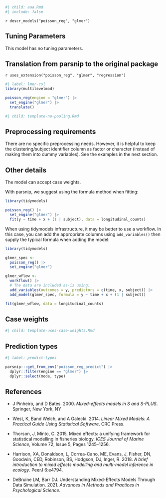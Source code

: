 ```r
#| child: aaa.Rmd
#| include: false
```

`r descr_models("poisson_reg", "glmer")`

## Tuning Parameters

This model has no tuning parameters.

## Translation from parsnip to the original package

`r uses_extension("poisson_reg", "glmer", "regression")`

```r
#| label: lmer-csl
library(multilevelmod)

poisson_reg(engine = "glmer") |> 
  set_engine("glmer") |> 
  translate()
```

```r
#| child: template-no-pooling.Rmd
```

## Preprocessing requirements

There are no specific preprocessing needs. However, it is helpful to keep the clustering/subject identifier column as factor or character (instead of making them into dummy variables). See the examples in the next section. 

## Other details

The model can accept case weights. 

With parsnip, we suggest using the formula method when fitting: 

```r
library(tidymodels)

poisson_reg() |> 
  set_engine("glmer") |> 
  fit(y ~ time + x + (1 | subject), data = longitudinal_counts)
```

When using tidymodels infrastructure, it may be better to use a workflow. In this case, you can add the appropriate columns using `add_variables()` then supply the typical formula when adding the model: 

```r
library(tidymodels)

glmer_spec <- 
  poisson_reg() |> 
  set_engine("glmer")

glmer_wflow <- 
  workflow() |> 
  # The data are included as-is using:
  add_variables(outcomes = y, predictors = c(time, x, subject)) |> 
  add_model(glmer_spec, formula = y ~ time + x + (1 | subject))

fit(glmer_wflow, data = longitudinal_counts)
```

## Case weights

```r
#| child: template-uses-case-weights.Rmd
```

## Prediction types

```r
#| label: predict-types

parsnip:::get_from_env("poisson_reg_predict") |>
  dplyr::filter(engine == "glmer") |>
  dplyr::select(mode, type)

```

## References

 - 	J Pinheiro, and D Bates. 2000. _Mixed-effects models in S and S-PLUS_. Springer, New York, NY
 
 - West, K, Band Welch, and A Galecki. 2014. _Linear Mixed Models: A Practical Guide Using Statistical Software_. CRC Press.
 
  - Thorson, J, Minto, C. 2015, Mixed effects: a unifying framework for statistical modelling in fisheries biology. _ICES Journal of Marine Science_, Volume 72, Issue 5, Pages 1245–1256.
  
  - Harrison, XA, Donaldson, L, Correa-Cano, ME, Evans, J, Fisher, DN, Goodwin, CED, Robinson, BS, Hodgson, DJ, Inger, R. 2018. _A brief introduction to mixed effects modelling and multi-model inference in ecology_. PeerJ 6:e4794. 
  
  - DeBruine LM, Barr DJ. Understanding Mixed-Effects Models Through Data Simulation. 2021. _Advances in Methods and Practices in Psychological Science_.   
  
